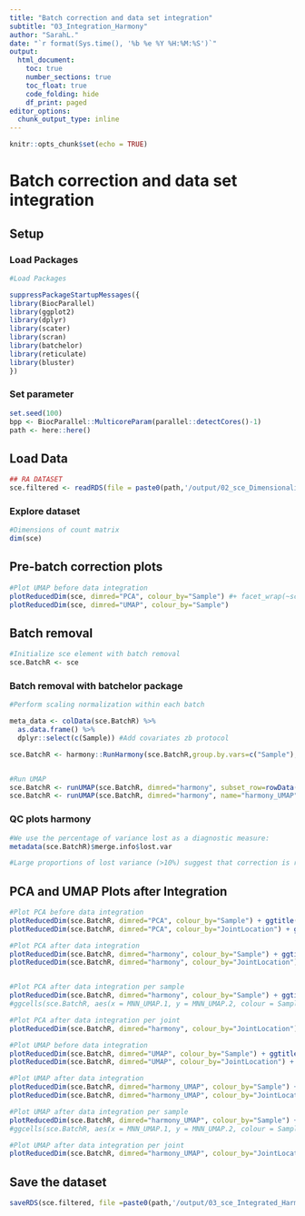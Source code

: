 ```yaml
---
title: "Batch correction and data set integration"
subtitle: "03_Integration_Harmony"
author: "SarahL."
date: "`r format(Sys.time(), '%b %e %Y %H:%M:%S')`"
output: 
  html_document:
    toc: true
    number_sections: true   
    toc_float: true
    code_folding: hide
    df_print: paged
editor_options:
  chunk_output_type: inline
---
```


```r
knitr::opts_chunk$set(echo = TRUE)
```


# Batch correction and data set integration

## Setup

### Load Packages

```r
#Load Packages

suppressPackageStartupMessages({
library(BiocParallel)
library(ggplot2)
library(dplyr)
library(scater)
library(scran)
library(batchelor)
library(reticulate)
library(bluster)
})

```

### Set parameter

```r
set.seed(100)
bpp <- BiocParallel::MulticoreParam(parallel::detectCores()-1)
path <- here::here()
```


## Load Data

```r
## RA DATASET
sce.filtered <- readRDS(file = paste0(path,'/output/02_sce_DimensionalityReduction.rds'))

```


### Explore dataset

```r
#Dimensions of count matrix
dim(sce)
```

## Pre-batch correction plots

```r
#Plot UMAP before data integration
plotReducedDim(sce, dimred="PCA", colour_by="Sample") #+ facet_wrap(~sce.filtered$Sample)
plotReducedDim(sce, dimred="UMAP", colour_by="Sample")
```

## Batch removal

```r
#Initialize sce element with batch removal
sce.BatchR <- sce 

```

### Batch removal with batchelor package

```r
#Perform scaling normalization within each batch

meta_data <- colData(sce.BatchR) %>%
  as.data.frame() %>%
  dplyr::select(c(Sample)) #Add covariates zb protocol

sce.BatchR <- harmony::RunHarmony(sce.BatchR,group.by.vars=c("Sample"),reduction.save="harmony",verbose=FALSE) #  Add covariates zb protocol


#Run UMAP
sce.BatchR <- runUMAP(sce.BatchR, dimred="harmony", subset_row=rowData(sce)$is_hvg, min_dist = 0.1, name="harmony_UMAP_extra")
sce.BatchR <- runUMAP(sce.BatchR, dimred="harmony", name="harmony_UMAP")

```

### QC plots harmony

```r
#We use the percentage of variance lost as a diagnostic measure:
metadata(sce.BatchR)$merge.info$lost.var

#Large proportions of lost variance (>10%) suggest that correction is removing genuine biological heterogeneity
```

## PCA and UMAP Plots after Integration

```r
#Plot PCA before data integration
plotReducedDim(sce.BatchR, dimred="PCA", colour_by="Sample") + ggtitle("PCA before data integration")
plotReducedDim(sce.BatchR, dimred="PCA", colour_by="JointLocation") + ggtitle("PCA before data integration")

#Plot PCA after data integration
plotReducedDim(sce.BatchR, dimred="harmony", colour_by="Sample") + ggtitle("PCA after data integration with harmony")
plotReducedDim(sce.BatchR, dimred="harmony", colour_by="JointLocation") + ggtitle("PCA after data integration with harmony")#+ facet_wrap(~sce.filtered$Sample)


#Plot PCA after data integration per sample
plotReducedDim(sce.BatchR, dimred="harmony", colour_by="Sample") + ggtitle("PCA after data integration with harmony")+ facet_wrap(~sce.BatchR$Sample)
#ggcells(sce.BatchR, aes(x = MNN_UMAP.1, y = MNN_UMAP.2, colour = Sample)) +geom_point(size = 0.5) +facet_wrap(~ Sample) +labs(x = "PC1", y = "PC2", colour = "Sample")

#Plot PCA after data integration per joint
plotReducedDim(sce.BatchR, dimred="harmony", colour_by="JointLocation") + ggtitle("PCA after data integration with harmony")+ facet_wrap(~sce.BatchR$JointLocation)

```

```r
#Plot UMAP before data integration
plotReducedDim(sce.BatchR, dimred="UMAP", colour_by="Sample") + ggtitle("UMAP before data integration")
plotReducedDim(sce.BatchR, dimred="UMAP", colour_by="JointLocation") + ggtitle("UMAP before data integration")

#Plot UMAP after data integration
plotReducedDim(sce.BatchR, dimred="harmony_UMAP", colour_by="Sample") + ggtitle("UMAP after data integration with harmony")
plotReducedDim(sce.BatchR, dimred="harmony_UMAP", colour_by="JointLocation") + ggtitle("UMAP after data integration with harmony")#+ facet_wrap(~sce.filtered$Sample)

#Plot UMAP after data integration per sample
plotReducedDim(sce.BatchR, dimred="harmony_UMAP", colour_by="Sample") + ggtitle("UMAP after data integration with harmony")+ facet_wrap(~sce.BatchR$Sample)
#ggcells(sce.BatchR, aes(x = MNN_UMAP.1, y = MNN_UMAP.2, colour = Sample)) +geom_point(size = 0.5) +facet_wrap(~ Sample) +labs(x = "PC1", y = "PC2", colour = "Sample")

#Plot UMAP after data integration per joint
plotReducedDim(sce.BatchR, dimred="harmony_UMAP", colour_by="JointLocation") + ggtitle("UMAP after data integration with harmony")+ facet_wrap(~sce.BatchR$JointLocation)

```


## Save the dataset

```r
saveRDS(sce.filtered, file =paste0(path,'/output/03_sce_Integrated_Harmony.rds'))
```
